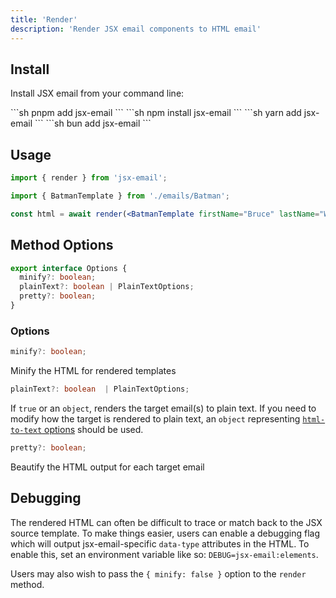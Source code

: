 ```yaml
---
title: 'Render'
description: 'Render JSX email components to HTML email'
---
```



## Install

Install JSX email from your command line:

<Tabs syncKey="install">
  <TabItem label="pnpm">
    ```sh
    pnpm add jsx-email
    ```
  </TabItem>
  <TabItem label="npm">
    ```sh
    npm install jsx-email
    ```
  </TabItem>
  <TabItem label="yarn">
    ```sh
    yarn add jsx-email
    ```
  </TabItem>
  <TabItem label="bun">
    ```sh
    bun add jsx-email
    ```
  </TabItem>
</Tabs>

## Usage

```jsx
import { render } from 'jsx-email';

import { BatmanTemplate } from './emails/Batman';

const html = await render(<BatmanTemplate firstName="Bruce" lastName="Wayne" />);
```

## Method Options

```ts
export interface Options {
  minify?: boolean;
  plainText?: boolean | PlainTextOptions;
  pretty?: boolean;
}
```

### Options

```ts
minify?: boolean;
```

Minify the HTML for rendered templates

```ts
plainText?: boolean  | PlainTextOptions;
```

If `true` or an `object`, renders the target email(s) to plain text. If you need to modify how the target is rendered to plain text, an `object` representing [`html-to-text` options](https://github.com/html-to-text/node-html-to-text/blob/master/packages/html-to-text/README.md#options) should be used.

```ts
pretty?: boolean;
```

Beautify the HTML output for each target email

## Debugging

The rendered HTML can often be difficult to trace or match back to the JSX source template. To make things easier, users can enable a debugging flag which will output jsx-email-specific `data-type` attributes in the HTML. To enable this, set an environment variable like so: `DEBUG=jsx-email:elements`.

Users may also wish to pass the `{ minify: false }` option to the `render` method.
